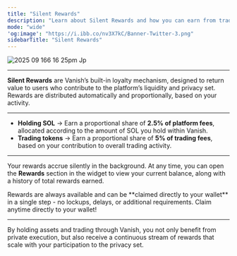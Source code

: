 ```yaml
---
title: "Silent Rewards"
description: "Learn about Silent Rewards and how you can earn from trading on Vanish."
mode: "wide"
'og:image': "https://i.ibb.co/nv3X7kC/Banner-Twitter-3.png"
sidebarTitle: "Silent Rewards"
---
```


![2025 09 166 16 25pm Jp](/images/2025-09-166.16.25pm.jpg)

---

**Silent Rewards** are Vanish’s built-in loyalty mechanism, designed to return value to users who contribute to the platform’s liquidity and privacy set. Rewards are distributed automatically and proportionally, based on your activity.

---

- **Holding SOL** → Earn a proportional share of **2.5% of platform fees**, allocated according to the amount of SOL you hold within Vanish.
- **Trading tokens** → Earn a proportional share of **5% of trading fees**, based on your contribution to overall trading activity.

---

Your rewards accrue silently in the background. At any time, you can open the **Rewards** section in the widget to view your current balance, along with a history of total rewards earned.

<Check>
  Rewards are always available and can be **claimed directly to your wallet** in a single step - no lockups, delays, or additional requirements. Claim anytime directly to your wallet!
</Check>

---

By holding assets and trading through Vanish, you not only benefit from private execution, but also receive a continuous stream of rewards that scale with your participation to the privacy set.